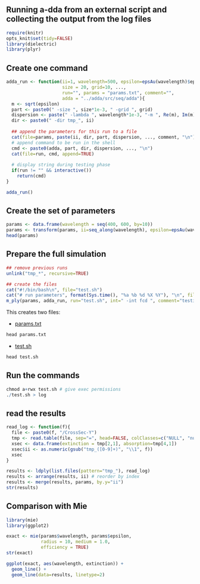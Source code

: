 Running a-dda from an external script and collecting the output from the log files
----------------------------------------------------------------------------------

```r
require(knitr)
opts_knit$set(tidy=FALSE)
library(dielectric)
library(plyr)
```

## Create one command

```r

adda_run <- function(ii=1, wavelength=500, epsilon=epsAu(wavelength)$epsilon, 
                     size = 20, grid=10, ..., 
                     run="", params = "params.txt", comment="",
                     adda = "../adda/src/seq/adda"){
  m <- sqrt(epsilon)
  part <- paste0(" -size ", size*1e-3, " -grid ", grid)
  dispersion <- paste(" -lambda ", wavelength*1e-3, "-m ", Re(m), Im(m), collapse="")
  dir <- paste0(" -dir tmp_", ii)
  
  ## append the parameters for this run to a file
  cat(file=params, paste(ii, dir, part, dispersion, ..., comment, "\n"), append=TRUE)
  # append command to be run in the shell
  cmd <- paste0(adda, part, dir, dispersion, ..., "\n")
  cat(file=run, cmd, append=TRUE)
  
  # display string during testing phase
  if(run != "" && interactive()) 
    return(cmd)
}

adda_run()
```


## Create the set of parameters
```r
params <- data.frame(wavelength = seq(400, 600, by=10))
params <- transform(params, ii=seq_along(wavelength), epsilon=epsAu(wavelength)$epsilon)
head(params)
```

## Prepare the full simulation
```r
## remove previous runs
unlink("tmp_*", recursive=TRUE)

## create the files
cat("#!/bin/bash\n", file="test.sh")
cat("# run parameters", format(Sys.time(), "%a %b %d %X %Y"), "\n", file="params.txt")
m_ply(params, adda_run, run="test.sh", int=" -int fcd ", comment="testing")
```

This creates two files: 

* [params.txt](params.txt)

```r
head params.txt
```

* [test.sh](test.sh)

```r
head test.sh
```

## Run the commands

```r
chmod a+rwx test.sh # give exec permissions
./test.sh > log 
```

## read the results

```r
read_log <- function(f){
  file <- paste0(f, "/CrossSec-Y")
  tmp <- read.table(file, sep="=", head=FALSE, colClasses=c("NULL", "numeric"))
  xsec <- data.frame(extinction = tmp[2,1], absorption=tmp[4,1])
  xsec$ii <- as.numeric(gsub("tmp_([0-9]+)", "\\1", f))
  xsec
}

results <- ldply(list.files(pattern="tmp_"), read_log)
results <- arrange(results, ii) # reorder by index
results <- merge(results, params, by.y="ii")
str(results)
```

## Comparison with Mie

```r
library(mie)
library(ggplot2)

exact <- mie(params$wavelength, params$epsilon,
             radius = 10, medium = 1.0,
             efficiency = TRUE)
str(exact)

ggplot(exact, aes(wavelength, extinction)) +
  geom_line() +
  geom_line(data=results, linetype=2)

```
